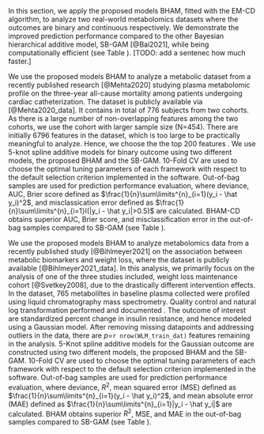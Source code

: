 \section{Metabolomics Data Analysis}
\label{sec:real_data}

In this section, we apply the proposed models BHAM, fitted with the EM-CD algorithm, to analyze two real-world metabolomics datasets where the outcomes are binary and continuous respectively. We demonstrate the improved prediction performance compared to the other Bayesian hierarchical additive model, SB-GAM [@Bai2021], while being computationally efficient (see Table \ref{tab:time_real_data}). [TODO: add a sentenec how much faster.]
\begin{center}
Table \ref{tab:time_real_data} here
\end{center}

\subsection{Emory Cardiovascular Biobank}
\label{sec:ECB}
We use the proposed models BHAM to analyze a metabolic dataset from a recently published research [@Mehta2020] studying plasma metabolomic profile on the three-year all-cause mortality among patients undergoing cardiac catheterization. The dataset is publicly available via \textit{Dryad} [@Mehta2020_data]. It contains in total of 776 subjects from two cohorts. As there is a large number of non-overlapping features among the two cohorts, we use the cohort with larger sample size (N=454). There are initially 6796 features in the dataset, which is too large to be practically meaningful to analyze. Hence, we choose the the top 200 features \bg{with largest variance}. We use 5-knot spline additive models for binary outcome using two different models, the proposed BHAM and the SB-GAM. 10-Fold CV are used to choose the optimal tuning parameters of each framework with respect to the default selection criterion implemented in the software. Out-of-bag samples are used for prediction performance evaluation, where deviance, AUC, Brier score defined as $\frac{1}{n}\sum\limits^{n}_{i=1}(y_i - \hat y_i)^2$, and misclassication error defined as $\frac{1}{n}\sum\limits^{n}_{i=1}I(|y_i - \hat y_i|>0.5)$ are calculated. BHAM-CD obtains superior AUC, Brier score, and misclassification error in the out-of-bag samples compared to SB-GAM (see Table \ref{tab:ECB_res}).

\begin{center}
Table \ref{tab:ECB_res} here
\end{center}

\subsection{Weight Loss Maintenance Cohort}
We use the proposed models BHAM to analyze metabolomics data from a recently published study [@Bihlmeyer2021] on the association between metabolic biomarkers and weight loss, where the dataset is publicly available [@Bihlmeyer2021_data]. In this analysis, we primarily focus on the analysis of one of the three studies included, weight loss maintenance cohort [@Svetkey2008], due to the drastically different intervention effects. In the dataset, 765 metaboliltes in baseline plasma collected were profiled using liquid chromatography mass spectrometry. Quality control and natural log transformation \bg{were previously} performed and documented \bg{by the study publishing team [@Bihlmeyer2021]}. The outcome of interest are standardized percent change in insulin resistance, and hence modeled using a Gaussian model. After removing missing datapoints and addressing outliers in the data, there are $p$=`r nrow(WLM_train_dat)` features remaining in the analysis. 5-Knot spline additive models for the Gaussian outcome are constructed using two different models, the proposed BHAM and the SB-GAM. 10-Fold CV are used to choose the optimal tuning parameters of each framework with respect to the default selection criterion implemented in the software. Out-of-bag samples are used for prediction performance evaluation, where deviance, $R^2$, mean squared error (MSE) defined as $\frac{1}{n}\sum\limits^{n}_{i=1}(y_i - \hat y_i)^2$, and mean absolute error (MAE) defined as $\frac{1}{n}\sum\limits^{n}_{i=1}|y_i - \hat y_i|$ are calculated. BHAM obtains superior $R^2$, MSE, and MAE in the out-of-bag samples compared to SB-GAM (see Table \ref{tab:WLM_res}).
\begin{center}
Table \ref{tab:WLM_res} here
\end{center}
